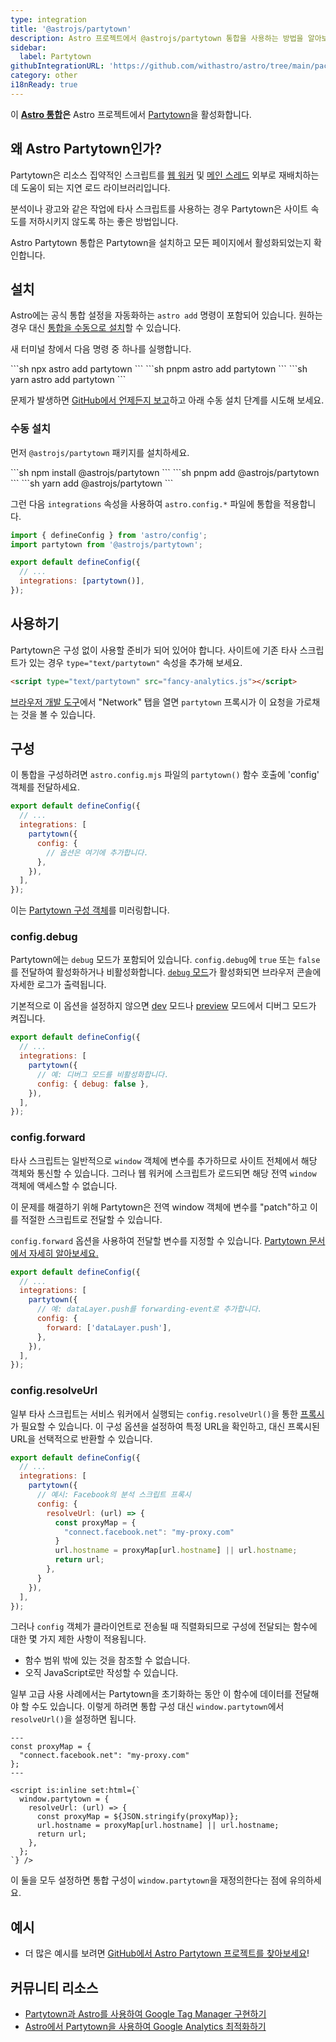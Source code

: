 ```yaml
---
type: integration
title: '@astrojs/partytown'
description: Astro 프로젝트에서 @astrojs/partytown 통합을 사용하는 방법을 알아보세요.
sidebar:
  label: Partytown
githubIntegrationURL: 'https://github.com/withastro/astro/tree/main/packages/integrations/partytown/'
category: other
i18nReady: true
---
```



이 **[Astro 통합][astro-integration]은** Astro 프로젝트에서 [Partytown](https://partytown.qwik.dev/)을 활성화합니다.

## 왜 Astro Partytown인가?

Partytown은 리소스 집약적인 스크립트를 [웹 워커](https://developer.mozilla.org/ko/docs/Web/API/Web_Workers_API) 및 [메인 스레드](https://developer.mozilla.org/ko/docs/Glossary/Main_thread) 외부로 재배치하는 데 도움이 되는 지연 로드 라이브러리입니다.

분석이나 광고와 같은 작업에 타사 스크립트를 사용하는 경우 Partytown은 사이트 속도를 저하시키지 않도록 하는 좋은 방법입니다.

Astro Partytown 통합은 Partytown을 설치하고 모든 페이지에서 활성화되었는지 확인합니다.

## 설치

Astro에는 공식 통합 설정을 자동화하는 `astro add` 명령이 포함되어 있습니다. 원하는 경우 대신 [통합을 수동으로 설치](#수동-설치)할 수 있습니다.

새 터미널 창에서 다음 명령 중 하나를 실행합니다.

<PackageManagerTabs>
  <Fragment slot="npm">
  ```sh
  npx astro add partytown
  ```
  </Fragment>
  <Fragment slot="pnpm">
  ```sh
  pnpm astro add partytown
  ```
  </Fragment>
  <Fragment slot="yarn">
  ```sh
  yarn astro add partytown
  ```
  </Fragment>
</PackageManagerTabs>

문제가 발생하면 [GitHub에서 언제든지 보고](https://github.com/withastro/astro/issues)하고 아래 수동 설치 단계를 시도해 보세요.

### 수동 설치

먼저 `@astrojs/partytown` 패키지를 설치하세요.

<PackageManagerTabs>
  <Fragment slot="npm">
  ```sh
  npm install @astrojs/partytown
  ```
  </Fragment>
  <Fragment slot="pnpm">
  ```sh
  pnpm add @astrojs/partytown
  ```
  </Fragment>
  <Fragment slot="yarn">
  ```sh
  yarn add @astrojs/partytown
  ```
  </Fragment>
</PackageManagerTabs>

그런 다음 `integrations` 속성을 사용하여 `astro.config.*` 파일에 통합을 적용합니다.

```js title="astro.config.mjs" ins={2} ins="partytown()"
import { defineConfig } from 'astro/config';
import partytown from '@astrojs/partytown';

export default defineConfig({
  // ...
  integrations: [partytown()],
});
```

## 사용하기

Partytown은 구성 없이 사용할 준비가 되어 있어야 합니다. 사이트에 기존 타사 스크립트가 있는 경우 `type="text/partytown"` 속성을 추가해 보세요.

```html ins="type="text/partytown""
<script type="text/partytown" src="fancy-analytics.js"></script>
```

[브라우저 개발 도구](https://developer.chrome.com/docs/devtools/open/)에서 "Network" 탭을 열면 `partytown` 프록시가 이 요청을 가로채는 것을 볼 수 있습니다.

## 구성

이 통합을 구성하려면 `astro.config.mjs` 파일의 `partytown()` 함수 호출에 'config' 객체를 전달하세요.

```js title="astro.config.mjs" {5-7}
export default defineConfig({
  // ...
  integrations: [
    partytown({
      config: {
        // 옵션은 여기에 추가합니다.
      },
    }),
  ],
});
```

이는 [Partytown 구성 객체](https://partytown.qwik.dev/configuration)를 미러링합니다.

### config.debug

Partytown에는 `debug` 모드가 포함되어 있습니다. `config.debug`에 `true` 또는 `false`를 전달하여 활성화하거나 비활성화합니다. [`debug` 모드](https://partytown.qwik.dev/debugging)가 활성화되면 브라우저 콘솔에 자세한 로그가 출력됩니다.

기본적으로 이 옵션을 설정하지 않으면 [dev](/ko/reference/cli-reference/#astro-dev) 모드나 [preview](/ko/reference/cli-reference/#astro-preview) 모드에서 디버그 모드가 켜집니다.

```js title="astro.config.mjs" {6}
export default defineConfig({
  // ...
  integrations: [
    partytown({
      // 예: 디버그 모드를 비활성화합니다.
      config: { debug: false },
    }),
  ],
});
```

### config.forward

타사 스크립트는 일반적으로 `window` 객체에 변수를 추가하므로 사이트 전체에서 해당 객체와 통신할 수 있습니다. 그러나 웹 워커에 스크립트가 로드되면 해당 전역 `window` 객체에 액세스할 수 없습니다.

이 문제를 해결하기 위해 Partytown은 전역 window 객체에 변수를 "patch"하고 이를 적절한 스크립트로 전달할 수 있습니다.

`config.forward` 옵션을 사용하여 전달할 변수를 지정할 수 있습니다. [Partytown 문서에서 자세히 알아보세요.](https://partytown.qwik.dev/forwarding-events)

```js title="astro.config.mjs" {7}
export default defineConfig({
  // ...
  integrations: [
    partytown({
      // 예: dataLayer.push를 forwarding-event로 추가합니다.
      config: {
        forward: ['dataLayer.push'],
      },
    }),
  ],
});
```

### config.resolveUrl

일부 타사 스크립트는 서비스 워커에서 실행되는 `config.resolveUrl()`을 통한 [프록시](https://partytown.qwik.dev/proxying-requests/)가 필요할 수 있습니다. 이 구성 옵션을 설정하여 특정 URL을 확인하고, 대신 프록시된 URL을 선택적으로 반환할 수 있습니다.

```js title="astro.config.mjs" {7-13}
export default defineConfig({
  // ...
  integrations: [
    partytown({
      // 예시: Facebook의 분석 스크립트 프록시
      config: {
        resolveUrl: (url) => {
          const proxyMap = {
            "connect.facebook.net": "my-proxy.com"
          }
          url.hostname = proxyMap[url.hostname] || url.hostname;
          return url;
        },
      }
    }),
  ],
});
```

그러나 `config` 객체가 클라이언트로 전송될 때 직렬화되므로 구성에 전달되는 함수에 대한 몇 가지 제한 사항이 적용됩니다.

- 함수 범위 밖에 있는 것을 참조할 수 없습니다.
- 오직 JavaScript로만 작성할 수 있습니다.

일부 고급 사용 사례에서는 Partytown을 초기화하는 동안 이 함수에 데이터를 전달해야 할 수도 있습니다. 이렇게 하려면 통합 구성 대신 `window.partytown`에서 `resolveUrl()`을 설정하면 됩니다.

```astro title="Head.astro" {8-14}
---
const proxyMap = {
  "connect.facebook.net": "my-proxy.com"
};
---

<script is:inline set:html={`
  window.partytown = {
    resolveUrl: (url) => {
      const proxyMap = ${JSON.stringify(proxyMap)};
      url.hostname = proxyMap[url.hostname] || url.hostname;
      return url;
    },
  };
`} />
```

이 둘을 모두 설정하면 통합 구성이 `window.partytown`을 재정의한다는 점에 유의하세요.

## 예시

* 더 많은 예시를 보려면 [GitHub에서 Astro Partytown 프로젝트를 찾아보세요](https://github.com/search?q=%22%40astrojs%2Fpartytown%22+path%3A**%2Fpackage.json\&type=code)!

## 커뮤니티 리소스

* [Partytown과 Astro를 사용하여 Google Tag Manager 구현하기](https://medium.com/@tagperfect/implementing-google-tag-manager-with-partytown-js-in-astro-my-modest-experience-983388907b35)
* [Astro에서 Partytown을 사용하여 Google Analytics 최적화하기](https://ricostacruz.com/posts/google-analytics-in-astro)

[astro-integration]: /ko/guides/integrations-guide/
